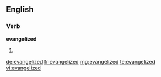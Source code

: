 ==English==

===Verb===
'''evangelized'''

# {{past of|[[evangelize]]}}

[[de:evangelized]]
[[fr:evangelized]]
[[mg:evangelized]]
[[te:evangelized]]
[[vi:evangelized]]